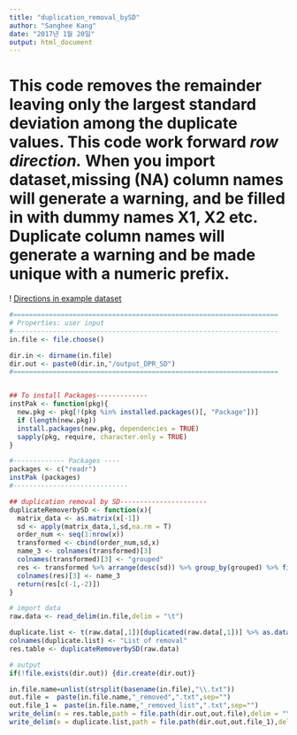 ```yaml
---
title: "duplication_removal_bySD"
author: "Sanghee Kang"
date: "2017년 1월 20일"
output: html_document
---
```


# This code removes the remainder leaving only the largest standard deviation among the duplicate values. This code work forward *row direction.* When you import dataset,missing (NA) column names will generate a warning, and be filled in with dummy names X1, X2 etc. Duplicate column names will generate a warning and be made unique with a numeric prefix.
! [Directions in example dataset](Figures/duplication_removal_bySD.png)


```r


#===================================================================
# Properties: user input
#-------------------------------------------------------------------
in.file <- file.choose()

dir.in <- dirname(in.file)
dir.out <- paste0(dir.in,"/output_DPR_SD")
#===================================================================


## To install Packages-------------
instPak <- function(pkg){
  new.pkg <- pkg[!(pkg %in% installed.packages()[, "Package"])]
  if (length(new.pkg)) 
  install.packages(new.pkg, dependencies = TRUE)
  sapply(pkg, require, character.only = TRUE)
}

#------------- Packages ----
packages <- c("readr")
instPak (packages) 
#-----------------------------

## duplication removal by SD----------------------
duplicateRemoverbySD <- function(x){
  matrix_data <- as.matrix(x[-1])
  sd <- apply(matrix_data,1,sd,na.rm = T)
  order_num <- seq(1:nrow(x))
  transformed <- cbind(order_num,sd,x)
  name_3 <- colnames(transformed)[3]
  colnames(transformed)[3] <- "grouped"
  res <- transformed %>% arrange(desc(sd)) %>% group_by(grouped) %>% filter(row_number()==1) %>% ungroup() %>% arrange(order_num)
  colnames(res)[3] <- name_3
  return(res[c(-1,-2)])
}

# import data
raw.data <- read_delim(in.file,delim = "\t")

duplicate.list <- t(raw.data[,1])[duplicated(raw.data[,1])] %>% as.data.frame()
colnames(duplicate.list) <- "List of removal"
res.table <- duplicateRemoverbySD(raw.data)

# output
if(!file.exists(dir.out)) {dir.create(dir.out)}

in.file.name=unlist(strsplit(basename(in.file),"\\.txt"))
out.file =  paste(in.file.name,"_removed",".txt",sep="")
out.file_1 =  paste(in.file.name,"_removed_list",".txt",sep="")
write_delim(x = res.table,path = file.path(dir.out,out.file),delim = "\t")
write_delim(x = duplicate.list,path = file.path(dir.out,out.file_1),delim = "\t")

```


